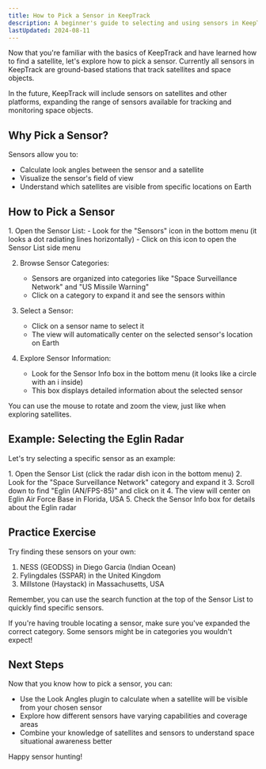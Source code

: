 ```yaml
---
title: How to Pick a Sensor in KeepTrack
description: A beginner's guide to selecting and using sensors in KeepTrack
lastUpdated: 2024-08-11
---
```



Now that you're familiar with the basics of KeepTrack and have learned how to find a satellite, let's explore how to pick a sensor. Currently all sensors in KeepTrack are ground-based stations that track satellites and space objects.

<Aside>
   In the future, KeepTrack will include sensors on satellites and other platforms, expanding the range of sensors available for tracking and monitoring space objects.
</Aside>

## Why Pick a Sensor?

Sensors allow you to:
- Calculate look angles between the sensor and a satellite
- Visualize the sensor's field of view
- Understand which satellites are visible from specific locations on Earth

## How to Pick a Sensor

<Steps>
1. Open the Sensor List:
   - Look for the "Sensors" icon in the bottom menu (it looks a dot radiating lines horizontally)
   - Click on this icon to open the Sensor List side menu

2. Browse Sensor Categories:
   - Sensors are organized into categories like "Space Surveillance Network" and "US Missile Warning"
   - Click on a category to expand it and see the sensors within

3. Select a Sensor:
   - Click on a sensor name to select it
   - The view will automatically center on the selected sensor's location on Earth

4. Explore Sensor Information:
   - Look for the Sensor Info box in the bottom menu (it looks like a circle with an i inside)
   - This box displays detailed information about the selected sensor
</Steps>

<Aside type="tip">
  You can use the mouse to rotate and zoom the view, just like when exploring satellites.
</Aside>

## Example: Selecting the Eglin Radar

Let's try selecting a specific sensor as an example:

<Steps>
1. Open the Sensor List (click the radar dish icon in the bottom menu)
2. Look for the "Space Surveillance Network" category and expand it
3. Scroll down to find "Eglin (AN/FPS-85)" and click on it
4. The view will center on Eglin Air Force Base in Florida, USA
5. Check the Sensor Info box for details about the Eglin radar
</Steps>

## Practice Exercise

Try finding these sensors on your own:

1. NESS (GEODSS) in Diego Garcia (Indian Ocean)
2. Fylingdales (SSPAR) in the United Kingdom
3. Millstone (Haystack) in Massachusetts, USA

Remember, you can use the search function at the top of the Sensor List to quickly find specific sensors.

<Aside>
  If you're having trouble locating a sensor, make sure you've expanded the correct category. Some sensors might be in categories you wouldn't expect!
</Aside>

## Next Steps

Now that you know how to pick a sensor, you can:
- Use the Look Angles plugin to calculate when a satellite will be visible from your chosen sensor
- Explore how different sensors have varying capabilities and coverage areas
- Combine your knowledge of satellites and sensors to understand space situational awareness better

Happy sensor hunting!